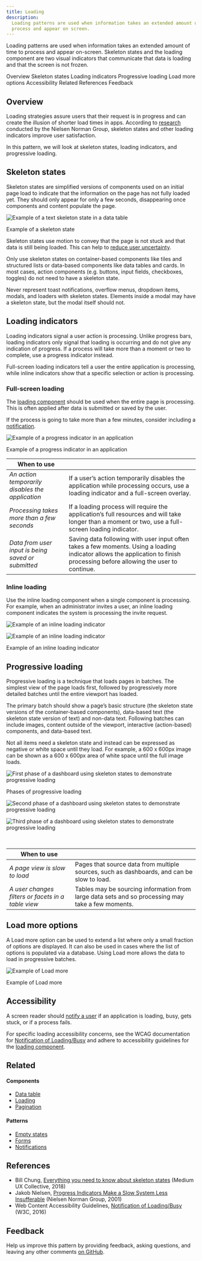 ```yaml
---
title: Loading
description:
  Loading patterns are used when information takes an extended amount of time to
  process and appear on screen.
---
```


<PageDescription>

Loading patterns are used when information takes an extended amount of time to
process and appear on-screen. Skeleton states and the loading component are two
visual indicators that communicate that data is loading and that the screen is
not frozen.

</PageDescription>

<AnchorLinks>

<AnchorLink>Overview</AnchorLink>
<AnchorLink>Skeleton states</AnchorLink>
<AnchorLink>Loading indicators</AnchorLink>
<AnchorLink>Progressive loading</AnchorLink>
<AnchorLink>Load more options</AnchorLink>
<AnchorLink>Accessibility</AnchorLink>
<AnchorLink>Related</AnchorLink>
<AnchorLink>References</AnchorLink>
<AnchorLink>Feedback</AnchorLink>

</AnchorLinks>

## Overview

Loading strategies assure users that their request is in progress and can create
the illusion of shorter load times in apps. According to
[research](https://www.nngroup.com/articles/progress-indicators/) conducted by
the Nielsen Norman Group, skeleton states and other loading indicators improve
user satisfaction.

In this pattern, we will look at skeleton states, loading indicators, and
progressive loading.

## Skeleton states

Skeleton states are simplified versions of components used on an initial page
load to indicate that the information on the page has not fully loaded yet. They
should only appear for only a few seconds, disappearing once components and
content populate the page.

<Row>
<Column colLg={8}>

![Example of a text skeleton state in a data table](images/skeleton.png)

<Caption>Example of a skeleton state</Caption>

</Column>
</Row>

Skeleton states use motion to convey that the page is not stuck and that data is
still being loaded. This can help to
[reduce user uncertainty](https://www.nngroup.com/articles/progress-indicators/).

Only use skeleton states on container-based components like tiles and structured
lists or data-based components like data tables and cards. In most cases, action
components (e.g. buttons, input fields, checkboxes, toggles) do not need to have
a skeleton state.

Never represent toast notifications, overflow menus, dropdown items, modals, and
loaders with skeleton states. Elements inside a modal may have a skeleton state,
but the modal itself should not.

## Loading indicators

Loading indicators signal a user action is processing. Unlike progress bars,
loading indicators only signal that loading is occurring and do not give any
indication of progress. If a process will take more than a moment or two to
complete, use a progress indicator instead.

Full-screen loading indicators tell a user the entire application is processing,
while inline indicators show that a specific selection or action is processing.

### Full-screen loading

The [loading component](/components/loading/usage) should be used when the
entire page is processing. This is often applied after data is submitted or
saved by the user.

If the process is going to take more than a few minutes, consider including a
[notification](/patterns/notification-pattern).

<Row>
<Column colLg={8}>

![Example of a progress indicator in an application](/images/larger-loader.png)

<Caption>Example of a progress indicator in an application</Caption>

</Column>
</Row>

| When to use                                        |                                                                                                                                                                              |
| -------------------------------------------------- | ---------------------------------------------------------------------------------------------------------------------------------------------------------------------------- |
| _An action temporarily disables the application_   | If a user’s action temporarily disables the application while processing occurs, use a loading indicator and a full-screen overlay.                                          |
| _Processing takes more than a few seconds_         | If a loading process will require the application’s full resources and will take longer than a moment or two, use a full-screen loading indicator.                           |
| _Data from user input is being saved or submitted_ | Saving data following with user input often takes a few moments. Using a loading indicator allows the application to finish processing before allowing the user to continue. |

### Inline loading

Use the inline loading component when a single component is processing. For
example, when an administrator invites a user, an inline loading component
indicates the system is processing the invite request.

<Row>
<Column colLg={8}>
<GifPlayer color='dark'>

![Example of an inline loading indicator](/images/inline-loading-animated.gif)

![Example of an inline loading indicator](/images/inline-loading.png)

</GifPlayer>

<Caption>Example of an inline loading indicator</Caption>
</Column>
</Row>

## Progressive loading

Progressive loading is a technique that loads pages in batches. The simplest
view of the page loads first, followed by progressively more detailed batches
until the entire viewport has loaded.

The primary batch should show a page’s basic structure (the skeleton state
versions of the container-based components), data-based text (the skeleton state
version of text) and non-data text. Following batches can include images,
content outside of the viewport, interactive (action-based) components, and
data-based text.

Not all items need a skeleton state and instead can be expressed as negative or
white space until they load. For example, a 600 x 600px image can be shown as a
600 x 600px area of white space until the full image loads.

<Row>
<Column colLg={4}>

![First phase of a dashboard using skeleton states to demonstrate progressive loading](/images/prog-loading-1.png)

<Caption>Phases of progressive loading</Caption>

</Column>
<Column colLg={4}>

![Second phase of a dashboard using skeleton states to demonstrate progressive loading](/images/prog-loading-2.png)

</Column>
<Column colLg={4}>

![Third phase of a dashboard using skeleton states to demonstrate progressive loading](/images/prog-loading-3.png)

</Column>
</Row>

<br />

| When to use                                        |                                                                                                   |
| -------------------------------------------------- | ------------------------------------------------------------------------------------------------- |
| _A page view is slow to load_                      | Pages that source data from multiple sources, such as dashboards, and can be slow to load.        |
| _A user changes filters or facets in a table view_ | Tables may be sourcing information from large data sets and so processing may take a few moments. |

## Load more options

A Load more option can be used to extend a list where only a small fraction of
options are displayed. It can also be used in cases where the list of options is
populated via a database. Using Load more allows the data to load in progressive
batches.

<Row>
<Column colLg={8}>

![Example of Load more](/images/load-more.png)

<Caption>Example of Load more</Caption>

</Column>
</Row>

## Accessibility

A screen reader should
[notify a user](https://www.w3.org/WAI/GL/wiki/Notification_of_Loading/Busy) if
an application is loading, busy, gets stuck, or if a process fails.

For specific loading accessibility concerns, see the WCAG documentation for
[Notification of Loading/Busy](https://www.w3.org/WAI/GL/wiki/Notification_of_Loading/Busy)
and adhere to accessibility guidelines for the
[loading component](/components/loading/accessibility).

## Related

<Row>
<Column colSm={2} colMd={2} colLg={3}>

#### Components

- [Data table](/components/data-table/usage)
- [Loading](/components/loading/usage)
- [Pagination](/components/pagination/usage)

</Column>
<Column colSm={2} colMd={2} colLg={3}>

#### Patterns

- [Empty states](/patterns/empty-states-pattern)
- [Forms](/patterns/forms-pattern)
- [Notifications](/patterns/notification-pattern)

</Column>
</Row>

## References

- Bill Chung,
  [Everything you need to know about skeleton states](https://uxdesign.cc/what-you-should-know-about-skeleton-screens-a820c45a571a)
  (Medium UX Collective, 2018)
- Jakob Nielsen,
  [Progress Indicators Make a Slow System Less Insufferable](https://www.nngroup.com/articles/progress-indicators/)
  (Nielsen Norman Group, 2001)
- Web Content Accessibility Guidelines,
  [Notification of Loading/Busy](https://www.w3.org/WAI/GL/wiki/Notification_of_Loading/Busy)
  (W3C, 2016)

## Feedback

Help us improve this pattern by providing feedback, asking questions, and
leaving any other comments
[on GitHub](https://github.com/carbon-design-system/carbon-website/issues/new?assignees=&labels=feedback&template=feedback.md).
